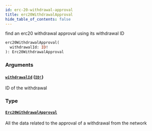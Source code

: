 ```yaml
---
id: erc-20-withdrawal-approval
title: erc20WithdrawalApproval
hide_table_of_contents: false
---
```



find an erc20 withdrawal approval using its withdrawal ID

```graphql
erc20WithdrawalApproval(
  withdrawalId: ID!
): Erc20WithdrawalApproval
```


### Arguments

#### [`withdrawalId`](#) ([`ID!`](/docs/testnet/graphql/scalars/id))

ID of the withdrawal


### Type

#### [`Erc20WithdrawalApproval`](/docs/testnet/graphql/objects/erc-20-withdrawal-approval)

All the data related to the approval of a withdrawal from the network




